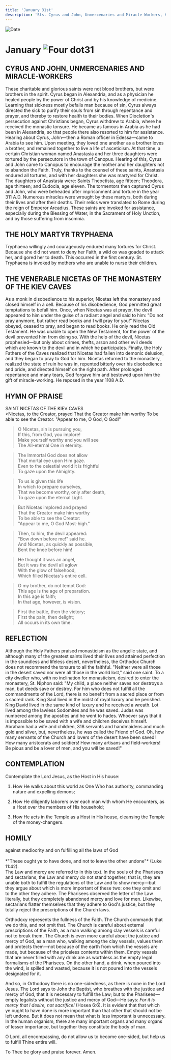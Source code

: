 ```yaml
---
title: 'January 31st'
description: 'Sts. Cyrus and John, Unmercenaries and Miracle-Workers, Holy Martyr Tryphaena, Veneable Nicetas of the Kiev Caves'
---
```


<RunningHead />
<Image src="/title-imprint.png" height={68} width={50} alt="Date" className="title-imprint"/>

# <div id="date">January <Image className="four-dot" src="/four-dot.png" height={15} width={15} alt="Four dot" />31</div>

## CYRUS AND JOHN, UNMERCENARIES AND MIRACLE-WORKERS

These charitable and glorious saints were not blood brothers, but were brothers in the spirit. Cyrus began in Alexandria, and as a physician he healed people by the power of Christ and by his knowledge of medicine. Learning that sickness mostly befalls man because of sin, Cyrus always directed the sick to purify their souls from sin through repentance and prayer, and thereby to restore health to their bodies. When Diocletion's persecution against Christians began, Cyrus withdrew to Arabia, where he received the monastic tonsure. He became as famous in Arabia as he had been in Alexandria, so that people there also resorted to him for assistance. Hearing about Cyrus, John—then a Roman officer in Edessa—came to Arabia to see him. Upon meeting, they loved one another as a brother loves a brother, and remained together to live a life of asceticism. At that time, a certain Christian woman named Anastasia and her three daughters were tortured by the persecutors in the town of Canopus. Hearing of this, Cyrus and John came to Canopus to encourage the mother and her daughters not to abandon the Faith. Truly, thanks to the counsel of these saints, Anastasia endured all tortures, and with her daughters she was martyred for Christ. The daughters of Anastasia were: Saints Theoctista, age fifteen; Theodora, age thirteen; and Eudocia, age eleven. The tormentors then captured Cyrus and John, who were beheaded after imprisonment and torture in the year 311 A.D. Numerous miracles were wrought by these martyrs, both during their lives and after their deaths. Their relics were translated to Rome during the reign of Emperor Arcadius. These saints are invoked for assistance, especially during the Blessing of Water, in the Sacrament of Holy Unction, and by those suffering from insomnia.

## THE HOLY MARTYR TRYPHAENA

Tryphaena willingly and courageously endured many tortures for Christ. Because she did not want to deny her Faith, a wild ox was goaded to attack her, and gored her to death. This occurred in the first century. St. Tryphaena is invoked by mothers who are unable to nurse their children.

## THE VENERABLE NICETAS OF THE MONASTERY OF THE KIEV CAVES

As a monk in disobedience to his superior, Nicetas left the monastery and closed himself in a cell. Because of his disobedience, God permitted great temptations to befall him. Once, when Nicetas was at prayer, the devil appeared to him under the guise of a radiant angel and said to him: "Do not pray anymore, but rather read books and I will pray for you!" Nicetas obeyed, ceased to pray, and began to read books. He only read the Old Testament. He was unable to open the New Testament, for the power of the devil prevented him from doing so. With the help of the devil, Nicetas prophesied—but only about crimes, thefts, arson and other evil deeds which are known to the devil and in which he participates. Finally, the Holy Fathers of the Caves realized that Nicetas had fallen into demonic delusion, and they began to pray to God for him. Nicetas returned to the monastery, realized the state of ruin he was in, repented bitterly over his disobedience and pride, and directed himself on the right path. After prolonged repentance and many tears, God forgave him and bestowed upon him the gift of miracle-working. He reposed in the year 1108 A.D.


## HYMN OF PRAISE
<div style={{textAlign:'center', color:'crimson', fontWeight:'bold'}}>
SAINT NICETAS OF THE KIEV CAVES
</div>
>Nicetas, to the Creator, prayed  
That the Creator make him worthy  
To be able to see the Creator.  
"Appear to me, O God, O God!"  

>O Nicetas, sin is pursuing you,  
If this, from God, you implore!  
Make yourself worthy and you will see  
The All-eternal One in eternity.  

>The Immortal God does not allow  
That mortal eye upon Him gaze.  
Even to the celestial world it is frightful  
To gaze upon the Almighty.  

>To us is given this life  
In which to prepare ourselves,  
That we become worthy, only after death,  
To gaze upon the eternal Light.  

>But Nicetas implored and prayed  
That the Creator make him worthy  
To be able to see the Creator:  
"Appear to me, O God Most-high."  

>Then, to him, the devil appeared:  
"Bow down before me!" said he.  
And Nicetas, as quickly as possible,  
Bent the knee before him!  

>He thought it was an angel,  
But it was the devil all aglow  
With the glow of falsehood,  
Which filled Nicetas's entire cell.  

>O my brother, do not tempt God:  
This age is the age of preparation.  
In this age is faith;  
In that age, however, is vision.  

>First the battle, then the victory;  
First the pain, then delight;  
All occurs in its own time.  

## REFLECTION

Although the Holy Fathers praised monasticism as the angelic state, and although many of the greatest saints lived their lives and attained perfection in the soundless and lifeless desert, nevertheless, the Orthodox Church does not recommend the tonsure to all the faithful. "Neither were all those in the desert saved nor were all those in the world lost," said one saint. To a city dweller who, with no inclination for monasticism, desired to enter the monastery, St. Niphon said: "My child, a place neither saves nor destroys a man, but deeds save or destroy. For him who does not fulfill all the commandments of the Lord, there is no benefit from a sacred place or from a sacred rank. King Saul lived in the midst of royal luxury and he perished. King David lived in the same kind of luxury and he received a wreath. Lot lived among the lawless Sodomites and he was saved. Judas was numbered among the apostles and he went to hades. Whoever says that it is impossible to be saved with a wife and children deceives himself. Abraham had a wife and children, 318 servants and handmaidens and much gold and silver, but, nevertheless, he was called the Friend of God. Oh, how many servants of the Church and lovers of the desert have been saved! How many aristocrats and soldiers! How many artisans and field-workers! Be pious and be a lover of men, and you will be saved!"

## CONTEMPLATION

Contemplate the Lord Jesus, as the Host in His house:

1. How He walks about this world as One Who has authority, commanding nature and expelling demons;

2. How He diligently laborers over each man with whom He encounters, as a Host over the members of His household;

3. How He acts in the Temple as a Host in His house, cleansing the Temple of the money-changers.


## HOMILY
<div style={{textAlign:'center', color:'crimson', fontWeight:'bold'}}>
against mediocrity and on fulfilling all the laws of God
</div><br /><div style={{textAlign:'right'}}>
*"These ought ye to have done, and not to leave the other undone"* (Luke 11:42).
</div>
The Law and mercy are referred to in this text. In the souls of the Pharisees and sectarians, the Law and mercy do not stand together; that is, they are unable both to fulfill the regulations of the Law and to show mercy—but they argue about which is more important of these two: one they omit and to the other they adhere. The Pharisees observed the letter of the Law literally, but they completely abandoned mercy and love for men. Likewise, sectarians flatter themselves that they adhere to God's justice, but they totally reject the prescriptions of the Church laws.

Orthodoxy represents the fullness of the Faith. The Church commands that we do this, and not omit that. The Church is careful about external prescriptions of the Faith, as a man walking among clay vessels is careful not to break them. The Church is even more careful about the justice and mercy of God, as a man who, walking among the clay vessels, values them and protects them—not because of the earth from which the vessels are made, but because of the priceless contents within them. Empty vessels that are never filled with any drink are as worthless as the empty legal formalisms of the Pharisees. On the other hand, a drink, when poured into the wind, is spilled and wasted, because it is not poured into the vessels designated for it.

And so, in Orthodoxy there is no one-sidedness, as there is none in the Lord Jesus. The Lord says to John the Baptist, who breathes with the justice and mercy of God, that it is necessary to fulfill the Law; but to the Pharisees—empty legalists without the justice and mercy of God—He says: *For it is mercy that I desire, not sacrifice!* (Hosea 6:6). It is evident that that which ye ought to have done is more important than that other that should not be left undone. But it does not mean that what is less important is unnecessary. In the human organism, there are many important organs and many organs of lesser importance, but together they constitute the body of man.

O Lord, all encompassing, do not allow us to become one-sided, but help us to fulfill Thine entire will.

To Thee be glory and praise forever. Amen.
